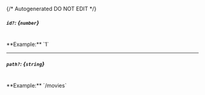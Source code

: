 {/* Autogenerated DO NOT EDIT  */}
##### `id?`: *{`number`}*
<br/>
**Example:** `1`

---
##### `path?`: *{`string`}*
<br/>
**Example:** `/movies`


